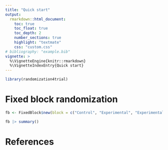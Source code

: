 ```yaml
---
title: "Quick start"
output:
  rmarkdown::html_document:
    toc: true
    toc_float: true
    toc_depth: 2
    number_sections: true
    highlight: "textmate"
    css: "custom.css"
# bibliography: "example.bib"
vignette: >
  %\VignetteEngine{knitr::rmarkdown}
  %\VignetteIndexEntry{Quick start}
---
```


```r
library(randomization4trial)
```

# Fixed block randomization
```r
fb <- FixedBlock$new(block = c("Control", "Experimental", "Experimental"))

fb |> summary()
```

# References
